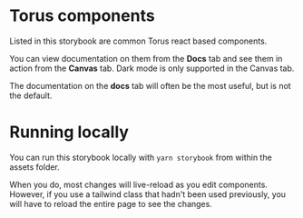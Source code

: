 
<Meta title="Torus/Intro" />

# Torus components

Listed in this storybook are common Torus react based components.

You can view documentation on them from the **Docs** tab and see them in action from the **Canvas** tab. Dark mode is only supported in the Canvas tab.

<div class="bg-purple-100 rounded-lg py-5 px-6 mb-4 text-base text-purple-700 mb-3" role="alert">
  The documentation on the <b>docs</b> tab will often be the most useful, but is not the default.
</div>

# Running locally

You can run this storybook locally with `yarn storybook` from within the assets folder.

When you do, most changes will live-reload as you edit components. However, if you use a tailwind class that hadn't
been used previously, you will have to reload the entire page to see the changes.
